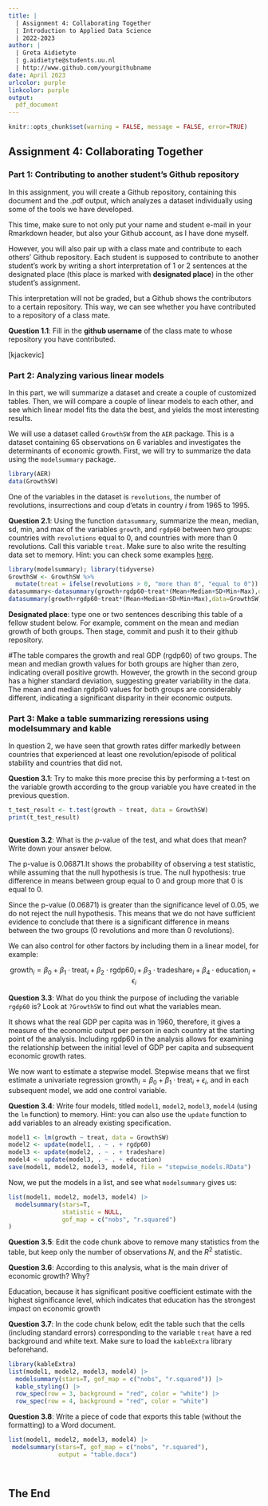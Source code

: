 ---
title: | 
  | Assignment 4: Collaborating Together
  | Introduction to Applied Data Science
  | 2022-2023
author: |
  | Greta Aidietyte
  | g.aidietyte@students.uu.nl
  | http://www.github.com/yourgithubname
date: April 2023
urlcolor: purple
linkcolor: purple
output: 
  pdf_document
---

```{r setup, include = FALSE}
knitr::opts_chunk$set(warning = FALSE, message = FALSE, error=TRUE)
```

## Assignment 4: Collaborating Together 

### Part 1: Contributing to another student's Github repository

In this assignment, you will create a Github repository, containing this document and the .pdf output, which analyzes a dataset individually using some of the tools we have developed. 

This time, make sure to not only put your name and student e-mail in your Rmarkdown header, but also your Github account, as I have done myself. 

However, you will also pair up with a class mate and contribute to each others' Github repository. Each student is supposed to contribute to another student's work by writing a short interpretation of 1 or 2 sentences at the designated place (this place is marked with **designated place**) in the other student's assignment. 

This interpretation will not be graded, but a Github shows the contributors to a certain repository. This way, we can see whether you have contributed to a repository of a class mate. 

**Question 1.1**: Fill in the __github username__ of the class mate to whose repository you have contributed. 

[kjackevic]

### Part 2: Analyzing various linear models

In this part, we will summarize a dataset and create a couple of customized tables. Then, we will compare a couple of linear models to each other, and see which linear model fits the data the best, and yields the most interesting results.

We will use a dataset called `GrowthSW` from the `AER` package. This is a dataset containing 65 observations on 6 variables and investigates the determinants of economic growth. First, we will try to summarize the data using the `modelsummary` package. 

```{r, warning=FALSE, message=FALSE}
library(AER)
data(GrowthSW)
```

One of the variables in the dataset is `revolutions`, the number of revolutions, insurrections and coup d'etats in country $i$ from 1965 to 1995.

**Question 2.1**: Using the function `datasummary`, summarize the mean, median, sd, min, and max of the variables `growth`, and `rgdp60` between two groups: countries with `revolutions` equal to 0, and countries with more than 0 revolutions. Call this variable `treat`. Make sure to also write the resulting data set to memory. Hint: you can check some examples [here](https://vincentarelbundock.github.io/modelsummary/articles/datasummary.html#datasummary).

```{r}
library(modelsummary); library(tidyverse)
GrowthSW <- GrowthSW %>%
  mutate(treat = ifelse(revolutions > 0, "more than 0", "equal to 0"))
datasummary<-datasummary(growth+rgdp60~treat*(Mean+Median+SD+Min+Max),data=GrowthSW)
datasummary(growth+rgdp60~treat*(Mean+Median+SD+Min+Max),data=GrowthSW)
```

**Designated place**: type one or two sentences describing this table of a fellow student below. For example, comment on the mean and median growth of both groups. Then stage, commit and push it to their github repository. 

#The table compares the growth and real GDP (rgdp60) of two groups. The mean and median growth values for both groups are higher than zero, indicating overall positive growth. However, the growth in the second group has a higher standard deviation, suggesting greater variability in the data. The mean and median rgdp60 values for both groups are considerably different, indicating a significant disparity in their economic outputs.

### Part 3: Make a table summarizing reressions using modelsummary and kable

In question 2, we have seen that growth rates differ markedly between countries that experienced at least one revolution/episode of political stability and countries that did not. 

**Question 3.1**: Try to make this more precise this by performing a t-test on the variable growth according to the group variable you have created in the previous question. 

```{r}
t_test_result <- t.test(growth ~ treat, data = GrowthSW)
print(t_test_result)



```

**Question 3.2**: What is the $p$-value of the test, and what does that mean? Write down your answer below.

The p-value is 0.06871.It shows the probability of observing a test statistic, while assuming that the null hypothesis is true. 
The null hypothesis: true difference in means between group equal to 0 and group more that 0 is equal to 0.

Since the p-value (0.06871) is greater than the significance level of 0.05, we do not  reject the null hypothesis. This means that we do not have sufficient evidence to conclude that there is a significant difference in means between the two groups (0 revolutions and more than 0 revolutions).

We can also control for other factors by including them in a linear model, for example:

$$
\text{growth}_i = \beta_0 + \beta_1 \cdot \text{treat}_i + \beta_2 \cdot \text{rgdp60}_i + \beta_3 \cdot \text{tradeshare}_i + \beta_4 \cdot \text{education}_i + \epsilon_i
$$

**Question 3.3**: What do you think the purpose of including the variable `rgdp60` is? Look at `?GrowthSW` to find out what the variables mean. 

It shows what the real GDP per capita was in 1960, therefore, it gives a measure of the economic output per person in each country at the starting point of the analysis. Including rgdp60 in the analysis allows for examining the relationship between the initial level of GDP per capita and subsequent economic growth rates.

We now want to estimate a stepwise model. Stepwise means that we first estimate a univariate regression $\text{growth}_i = \beta_0 + \beta_1 \cdot \text{treat}_i + \epsilon_i$, and in each subsequent model, we add one control variable. 

**Question 3.4**: Write four models, titled `model1`, `model2`, `model3`, `model4` (using the `lm` function) to memory. Hint: you can also use the `update` function to add variables to an already existing specification.

```{r}
model1 <- lm(growth ~ treat, data = GrowthSW)
model2 <- update(model1, . ~ . + rgdp60)
model3 <- update(model2, . ~ . + tradeshare)
model4 <- update(model3, . ~ . + education)
save(model1, model2, model3, model4, file = "stepwise_models.RData")
```

Now, we put the models in a list, and see what `modelsummary` gives us:

```{r}
list(model1, model2, model3, model4) |>
  modelsummary(stars=T, 
               statistic = NULL, 
               gof_map = c("nobs", "r.squared")
)

```

**Question 3.5**: Edit the code chunk above to remove many statistics from the table, but keep only the number of observations $N$, and the $R^2$ statistic. 

**Question 3.6**: According to this analysis, what is the main driver of economic growth? Why?

Education, because it has significant positive coefficient estimate with the highest significance level, which indicates that education has the strongest impact on economic growth

**Question 3.7**: In the code chunk below, edit the table such that the cells (including standard errors) corresponding to the variable `treat` have a red background and white text. Make sure to load the `kableExtra` library beforehand.

```{r}
library(kableExtra)
list(model1, model2, model3, model4) |>
  modelsummary(stars=T, gof_map = c("nobs", "r.squared")) |>
  kable_styling() |>
  row_spec(row = 3, background = "red", color = "white") |>
  row_spec(row = 4, background = "red", color = "white")
```

**Question 3.8**: Write a piece of code that exports this table (without the formatting) to a Word document. 

```{r}
list(model1, model2, model3, model4) |>
 modelsummary(stars=T, gof_map = c("nobs", "r.squared"),
              output = "table.docx")




```

## The End
